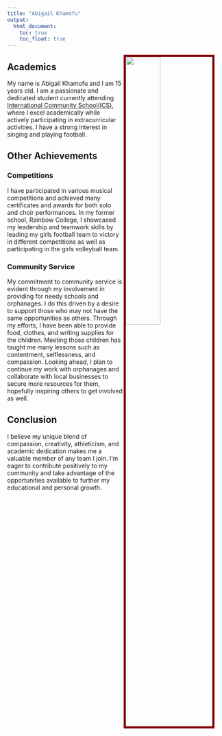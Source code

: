---
title: "Abigail Khamofu"
output: 
  html_document:
    toc: true
    toc_float: true
---

<img src= "IMG_1355.JPG" style="width:40%; border:5px solid; color: maroon; margin-right: 20px" align="right">


## Academics
My name is Abigail Khamofu and I am 15 years old. I am a passionate and dedicated student currently attending [International Community School(ICS)](https://www.icsabuja.com/), where I excel academically while actively participating in extracurricular activities. I have a strong interest in singing and playing football. 

## Other Achievements

### Competitions
I have participated in various musical competitions and achieved many certificates and awards for both solo and choir performances. In my former school, Rainbow College, I  showcased my leadership and teamwork skills by leading my girls football team to victory in different competitions as well as participating in the girls volleyball team.

### Community Service
My commitment to community service is evident through my involvement in providing for needy schools and orphanages. I do this driven by a desire to support those who may not have the same opportunities as others. Through my efforts, I have been able to provide food, clothes, and writing supplies for the children. Meeting those children has taught me many lessons such as contentment, selflessness, and compassion. Looking ahead, I plan to continue my work with orphanages and collaborate with local businesses to secure more resources for them, hopefully inspiring others to get involved as well.

## Conclusion
I believe my unique blend of compassion, creativity, athleticism, and academic dedication makes me a valuable member of any team I join. I’m eager to contribute positively to my community and take advantage of the opportunities available to further my educational and personal growth.

